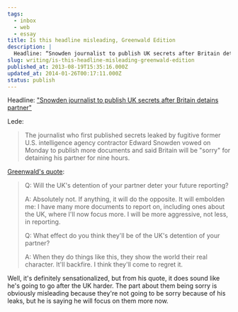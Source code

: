 ```yaml
---
tags:
  - inbox
  - web
  - essay
title: Is this headline misleading, Greenwald Edition
description: |
  Headline: “Snowden journalist to publish UK secrets after Britain detains partner” Lede: The journalist who first published secrets leaked by fugitive former U.S. intelligence agency contractor Edward Snowden vowed on Monday to publish more documents and said Britain will be “sorry” for detaining his partner for nine hours. Greenwald’s quote: Q: Will the UK’s detention \[…]
slug: writing/is-this-headline-misleading-greenwald-edition
published_at: 2013-08-19T15:35:16.000Z
updated_at: 2014-01-26T00:17:11.000Z
status: publish
---
```

Headline: ["Snowden journalist to publish UK secrets after Britain detains partner"](http://www.reuters.com/article/2013/08/19/us-usa-security-snowden-brazil-idUSBRE97I0LZ20130819)

Lede:

> The journalist who first published secrets leaked by fugitive former U.S. intelligence agency contractor Edward Snowden vowed on Monday to publish more documents and said Britain will be "sorry" for detaining his partner for nine hours.

[Greenwald's quote](http://www.twitlonger.com/show/n_1rm09tf):

> Q: Will the UK's detention of your partner deter your future reporting?
>
> A: Absolutely not. If anything, it will do the opposite. It will embolden me: I have many more documents to report on, including ones about the UK, where I'll now focus more. I will be more aggressive, not less, in reporting.
>
> Q: What effect do you think they'll be of the UK's detention of your partner?
>
> A: When they do things like this, they show the world their real character. It'll backfire. I think they'll come to regret it.

Well, it's definitely sensationalized, but from his quote, it does sound like he's going to go after the UK harder. The part about them being sorry is obviously misleading because they're not going to be sorry because of his leaks, but he is saying he will focus on them more now.
